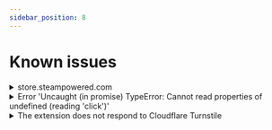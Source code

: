 ```yaml
---
sidebar_position: 8
---
```



<ArticleHead slug="extension/known-issues" />

# Known issues


<details>
        <summary>store.steampowered.com</summary>

Our service can only solve captchas in English; on this site, the determination of the captcha language comes not from the system settings, but from the language selected on the site, so for a correct solution, be sure to select English.

</details>

<details>
        <summary>Error 'Uncaught (in promise) TypeError: Cannot read properties of undefined (reading 'click')'</summary>

If you encounter the error 'Uncaught (in promise) TypeError: Cannot read properties of undefined (reading 'click')' while solving a captcha using the click method (ComplexImageTask) through the CapMonster Cloud extension, as shown in the screenshot, it is recommended to set the 'Delay between click' value in the extension — this may help resolve the issue.
![](./images/known-issues/Uncaught.png)
</details>

<details>
  <summary>The extension does not respond to Cloudflare Turnstile</summary>

## Accessing `websiteKey` via Shadow DOM  

Sometimes the captcha key (**`websiteKey`**) is hidden inside a `shadow-root` with *closed* mode.  
For example, in an iframe with the address:  
`https://challenges.cloudflare.com/cdn-cgi/challenge-platform/h/g/turnstile/if/.../0x4AAAAAAA1a2345abc-/auto/...`

In this case, the `websiteKey` equals *0x4AAAAAAA1a2345abc*.  

If the extension loads **before** this iframe, you can make the `shadowRoot` open and extract the `websiteKey`.  
If the iframe is already loaded — obtaining the key will be impossible.

As an alternative to the extension for testing and debugging, you can use **Selenium** (or other headless browsers), or run it together with the extension if necessary.

---

## Example: Opening `shadowRoot` with Selenium

```python
from selenium import webdriver
from selenium.webdriver.common.by import By
import time

# WebDriver setup
options = webdriver.ChromeOptions()
driver = webdriver.Chrome(options=options)

# Open page
driver.get("https://example.com")

# Inject JavaScript to open ShadowRoot
inject_script = """
const originalAttachShadow = Element.prototype.attachShadow;
Element.prototype.attachShadow = function(...args) {
    if (args[0] && args[0].mode === 'closed') {
        args[0].mode = 'open';
    }
    const shadowRoot = originalAttachShadow.apply(this, args);
    return shadowRoot;
};
console.log('ShadowRoot mode changed to open.');
"""
driver.execute_script(inject_script)

# Wait for the page to load
time.sleep(3)

# Example of interacting with shadow DOM after changing attachShadow
shadow_host = driver.find_element(By.CSS_SELECTOR, "shadow-host-selector")  # Specify the actual selector
shadow_root = driver.execute_script("return arguments[0].shadowRoot", shadow_host)

# Interact with elements in the shadow DOM
button = shadow_root.find_element(By.CSS_SELECTOR, "button")
button.click()

# Close the browser
driver.quit()
```
To use Selenium together with the extension, add the extension when launching the browser:

```python
options = webdriver.ChromeOptions()
options.add_extension('your_extension.crx')  # path to the extension
driver = webdriver.Chrome(options=options)
```
Learn how to download the CRX file [here](https://zennolab.atlassian.net/wiki/spaces/EN/pages/2082930692/Works+with+Extensions#How-to-download-browser-extension-as-a-.crx-file).

</details>
